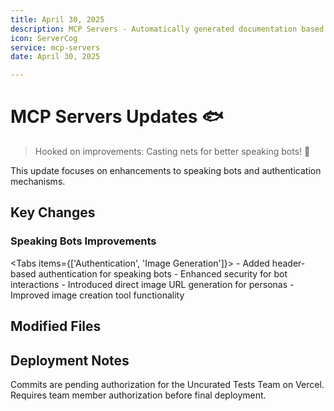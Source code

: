 ```yaml
---
title: April 30, 2025
description: MCP Servers - Automatically generated documentation based on Git activity.
icon: ServerCog
service: mcp-servers
date: April 30, 2025

---
```


# MCP Servers Updates 🐟

> Hooked on improvements: Casting nets for better speaking bots! 🎣

<Callout type="info">
  This update focuses on enhancements to speaking bots and authentication mechanisms.
</Callout>

## Key Changes

### Speaking Bots Improvements

<Tabs items={['Authentication', 'Image Generation']}>
  <Tab value="Authentication">
    - Added header-based authentication for speaking bots
    - Enhanced security for bot interactions
  </Tab>
  <Tab value="Image Generation">
    - Introduced direct image URL generation for personas
    - Improved image creation tool functionality
  </Tab>
</Tabs>

## Modified Files

<Files>
  <Folder name="api">
    <File name="tools.ts" />
    <File name="tools/bots/join-speaking.ts" />
    <File name="tools/index.ts" />
  </Folder>
  <File name=".gitignore" />
  <File name="lib/mcp-api-handler.ts" />
</Files>

## Deployment Notes

<Accordions>
  <Accordion title="Vercel Deployment" value="vercel-deploy">
    Commits are pending authorization for the Uncurated Tests Team on Vercel.
  </Accordion>
</Accordions>

<Callout type="warn">
  Requires team member authorization before final deployment.
</Callout>
